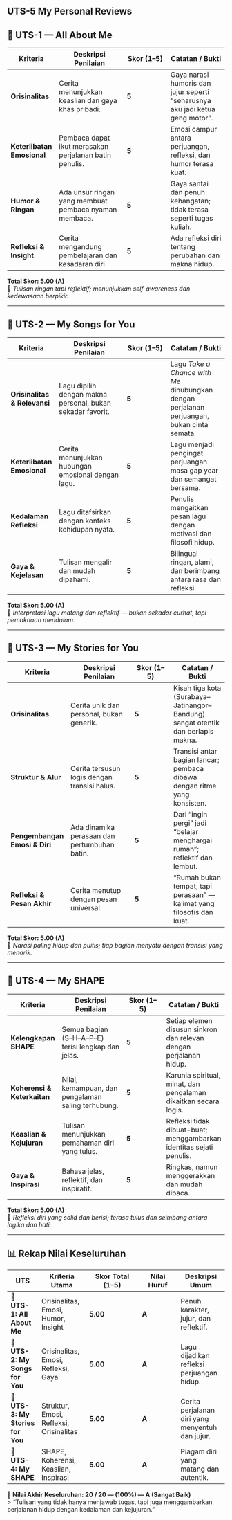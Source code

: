 ## UTS-5 My Personal Reviews

## 🧩 UTS-1 — All About Me

| **Kriteria** | **Deskripsi Penilaian** | **Skor (1–5)** | **Catatan / Bukti** |
|---------------|--------------------------|-----------------|----------------------|
| **Orisinalitas** | Cerita menunjukkan keaslian dan gaya khas pribadi. | **5** | Gaya narasi humoris dan jujur seperti “seharusnya aku jadi ketua geng motor”. |
| **Keterlibatan Emosional** | Pembaca dapat ikut merasakan perjalanan batin penulis. | **5** | Emosi campur antara perjuangan, refleksi, dan humor terasa kuat. |
| **Humor & Ringan** | Ada unsur ringan yang membuat pembaca nyaman membaca. | **5** | Gaya santai dan penuh kehangatan; tidak terasa seperti tugas kuliah. |
| **Refleksi & Insight** | Cerita mengandung pembelajaran dan kesadaran diri. | **5** | Ada refleksi diri tentang perubahan dan makna hidup. |

**Total Skor: 5.00 (A)**  
📝 *Tulisan ringan tapi reflektif; menunjukkan self-awareness dan kedewasaan berpikir.*

---

## 🎵 UTS-2 — My Songs for You

| **Kriteria** | **Deskripsi Penilaian** | **Skor (1–5)** | **Catatan / Bukti** |
|---------------|--------------------------|-----------------|----------------------|
| **Orisinalitas & Relevansi** | Lagu dipilih dengan makna personal, bukan sekadar favorit. | **5** | Lagu *Take a Chance with Me* dihubungkan dengan perjalanan perjuangan, bukan cinta semata. |
| **Keterlibatan Emosional** | Cerita menunjukkan hubungan emosional dengan lagu. | **5** | Lagu menjadi pengingat perjuangan masa gap year dan semangat bersama. |
| **Kedalaman Refleksi** | Lagu ditafsirkan dengan konteks kehidupan nyata. | **5** | Penulis mengaitkan pesan lagu dengan motivasi dan filosofi hidup. |
| **Gaya & Kejelasan** | Tulisan mengalir dan mudah dipahami. | **5** | Bilingual ringan, alami, dan berimbang antara rasa dan refleksi. |

**Total Skor: 5.00 (A)**  
📝 *Interpretasi lagu matang dan reflektif — bukan sekadar curhat, tapi pemaknaan mendalam.*

---

## 📖 UTS-3 — My Stories for You

| **Kriteria** | **Deskripsi Penilaian** | **Skor (1–5)** | **Catatan / Bukti** |
|---------------|--------------------------|-----------------|----------------------|
| **Orisinalitas** | Cerita unik dan personal, bukan generik. | **5** | Kisah tiga kota (Surabaya–Jatinangor–Bandung) sangat otentik dan berlapis makna. |
| **Struktur & Alur** | Cerita tersusun logis dengan transisi halus. | **5** | Transisi antar bagian lancar; pembaca dibawa dengan ritme yang konsisten. |
| **Pengembangan Emosi & Diri** | Ada dinamika perasaan dan pertumbuhan batin. | **5** | Dari “ingin pergi” jadi “belajar menghargai rumah”; reflektif dan lembut. |
| **Refleksi & Pesan Akhir** | Cerita menutup dengan pesan universal. | **5** | “Rumah bukan tempat, tapi perasaan” — kalimat yang filosofis dan kuat. |

**Total Skor: 5.00 (A)**  
📝 *Narasi paling hidup dan puitis; tiap bagian menyatu dengan transisi yang menarik.*

---

## 🧠 UTS-4 — My SHAPE

| **Kriteria** | **Deskripsi Penilaian** | **Skor (1–5)** | **Catatan / Bukti** |
|---------------|--------------------------|-----------------|----------------------|
| **Kelengkapan SHAPE** | Semua bagian (S–H–A–P–E) terisi lengkap dan jelas. | **5** | Setiap elemen disusun sinkron dan relevan dengan perjalanan hidup. |
| **Koherensi & Keterkaitan** | Nilai, kemampuan, dan pengalaman saling terhubung. | **5** | Karunia spiritual, minat, dan pengalaman dikaitkan secara logis. |
| **Keaslian & Kejujuran** | Tulisan menunjukkan pemahaman diri yang tulus. | **5** | Refleksi tidak dibuat-buat; menggambarkan identitas sejati penulis. |
| **Gaya & Inspirasi** | Bahasa jelas, reflektif, dan inspiratif. | **5** | Ringkas, namun menggerakkan dan mudah dibaca. |

**Total Skor: 5.00 (A)**  
📝 *Refleksi diri yang solid dan berisi; terasa tulus dan seimbang antara logika dan hati.*

---

## 📊 **Rekap Nilai Keseluruhan**

| **UTS** | **Kriteria Utama** | **Skor Total (1–5)** | **Nilai Huruf** | **Deskripsi Umum** |
|----------|--------------------|-----------------------|-----------------|--------------------|
| 🧩 **UTS-1: All About Me** | Orisinalitas, Emosi, Humor, Insight | **5.00** | **A** | Penuh karakter, jujur, dan reflektif. |
| 🎵 **UTS-2: My Songs for You** | Orisinalitas, Emosi, Refleksi, Gaya | **5.00** | **A** | Lagu dijadikan refleksi perjuangan hidup. |
| 📖 **UTS-3: My Stories for You** | Struktur, Emosi, Refleksi, Orisinalitas | **5.00** | **A** | Cerita perjalanan diri yang menyentuh dan jujur. |
| 🧠 **UTS-4: My SHAPE** | SHAPE, Koherensi, Keaslian, Inspirasi | **5.00** | **A** | Piagam diri yang matang dan autentik. |

**💯 Nilai Akhir Keseluruhan: 20 / 20 — (100%) — A (Sangat Baik)**  
> “Tulisan yang tidak hanya menjawab tugas, tapi juga menggambarkan perjalanan hidup dengan kedalaman dan kejujuran.”
